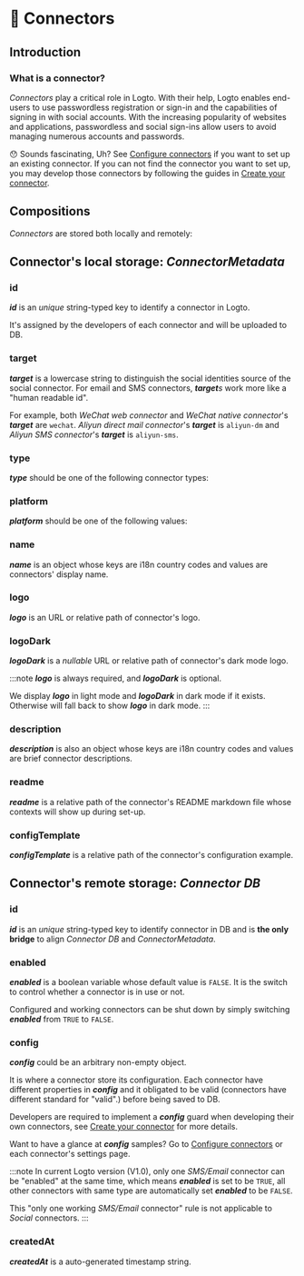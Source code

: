 
# 🔌 Connectors

## Introduction

### What is a connector?

_Connectors_ play a critical role in Logto. With their help, Logto enables end-users to use passwordless registration or sign-in and the capabilities of signing in with social accounts. With the increasing popularity of websites and applications, passwordless and social sign-ins allow users to avoid managing numerous accounts and passwords.

:hushed: Sounds fascinating, Uh? See [Configure connectors](../../recipes/configure-connectors/) if you want to set up an existing connector. If you can not find the connector you want to set up, you may develop those connectors by following the guides in [Create your connector](../../recipes/create-your-connector/).

## Compositions

_Connectors_ are stored both locally and remotely:

<ConnectorStorageIntro />

## Connector's local storage: _ConnectorMetadata_

### id

_**id**_ is an _unique_ string-typed key to identify a connector in Logto.

It's assigned by the developers of each connector and will be uploaded to DB.

### target

_**target**_ is a lowercase string to distinguish the social identities source of the social connector.
For email and SMS connectors, _**target**s_ work more like a "human readable id".

For example, both _WeChat web connector_ and _WeChat native connector_'s _**target**_ are `wechat`. _Aliyun direct mail connector_'s _**target**_ is `aliyun-dm` and _Aliyun SMS connector_'s _**target**_ is `aliyun-sms`.

### type

_**type**_ should be one of the following connector types:

<ConnectorTypeIntro />

### platform

_**platform**_ should be one of the following values:

<ConnectorPlatformIntro />

### name

_**name**_ is an object whose keys are i18n country codes and values are connectors' display name.

### logo

_**logo**_ is an URL or relative path of connector's logo.

### logoDark

_**logoDark**_ is a _nullable_ URL or relative path of connector's dark mode logo.

:::note
_**logo**_ is always required, and _**logoDark**_ is optional.

We display _**logo**_ in light mode and _**logoDark**_ in dark mode if it exists. Otherwise will fall back to show _**logo**_ in dark mode.
:::

### description

_**description**_ is also an object whose keys are i18n country codes and values are brief connector descriptions.

### readme

_**readme**_ is a relative path of the connector's README markdown file whose contexts will show up during set-up.

### configTemplate

_**configTemplate**_ is a relative path of the connector's configuration example.

## Connector's remote storage: _Connector DB_

### id

_**id**_ is an _unique_ string-typed key to identify connector in DB and is **the only bridge** to align _Connector DB_ and _ConnectorMetadata_.

### enabled

_**enabled**_ is a boolean variable whose default value is `FALSE`. It is the switch to control whether a connector is in use or not.

Configured and working connectors can be shut down by simply switching _**enabled**_ from `TRUE` to `FALSE`.

### config

_**config**_ could be an arbitrary non-empty object.

It is where a connector store its configuration. Each connector have different properties in _**config**_ and it obligated to be valid (connectors have different standard for "valid".) before being saved to DB.

Developers are required to implement a _**config**_ guard when developing their own connectors, see [Create your connector](../../recipes/create-your-connector/) for more details.

Want to have a glance at _**config**_ samples? Go to [Configure connectors](../../recipes/configure-connectors/) or each connector's settings page.

:::note
In current Logto version (V1.0), only one _SMS/Email_ connector can be "enabled" at the same time, which means _**enabled**_ is set to be `TRUE`, all other connectors with same type are automatically set _**enabled**_ to be `FALSE`.

This "only one working _SMS/Email_ connector" rule is not applicable to _Social_ connectors.
:::

### createdAt

_**createdAt**_ is a auto-generated timestamp string.

